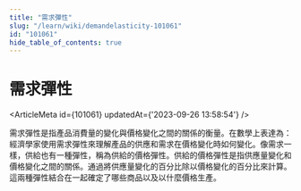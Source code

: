 ```yaml
---
title: "需求彈性"
slug: "/learn/wiki/demandelasticity-101061"
id: "101061"
hide_table_of_contents: true
---
```



# 需求彈性

<ArticleMeta id={101061} updatedAt={'2023-09-26 13:58:54'} />
<div className='border-solid border-b border-t-0 my-4 border-[var(--ifm-color-gray-300)]' />

需求彈性是指產品消費量的變化與價格變化之間的關係的衡量。在數學上表達為：經濟學家使用需求彈性來理解產品的供應和需求在價格變化時如何變化。像需求一樣，供給也有一種彈性，稱為供給的價格彈性。供給的價格彈性是指供應量變化和價格變化之間的關係。通過將供應量變化的百分比除以價格變化的百分比來計算。這兩種彈性結合在一起確定了哪些商品以及以什麼價格生產。

